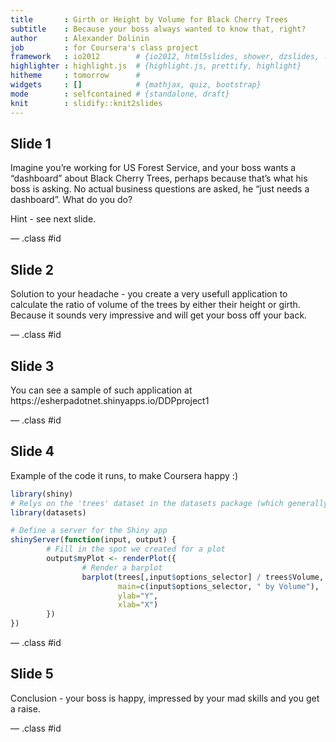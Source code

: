 ```yaml
---
title       : Girth or Height by Volume for Black Cherry Trees
subtitle    : Because your boss always wanted to know that, right?
author      : Alexander Dolinin
job         : for Coursera's class project
framework   : io2012        # {io2012, html5slides, shower, dzslides, ...}
highlighter : highlight.js  # {highlight.js, prettify, highlight}
hitheme     : tomorrow      # 
widgets     : []            # {mathjax, quiz, bootstrap}
mode        : selfcontained # {standalone, draft}
knit        : slidify::knit2slides
---
```



## Slide 1

Imagine you're working for US Forest Service, and your boss wants a "dashboard" about Black Cherry Trees, perhaps because that's what his boss is asking. No actual business questions are asked, he "just needs a dashboard". What do you do?

Hint - see next slide.

--- .class #id 


## Slide 2

Solution to your headache - you create a very usefull application to calculate the ratio of volume of the trees by either their height or girth. Because it sounds very impressive and will get your boss off your back.

--- .class #id 


## Slide 3

You can see a sample of such application at https://esherpadotnet.shinyapps.io/DDPproject1 

--- .class #id 


## Slide 4

Example of the code it runs, to make Coursera happy :)
```r
library(shiny)
# Relys on the 'trees' dataset in the datasets package (which generally comes preloaded).
library(datasets)

# Define a server for the Shiny app
shinyServer(function(input, output) {       
        # Fill in the spot we created for a plot
        output$myPlot <- renderPlot({              
                # Render a barplot
                barplot(trees[,input$options_selector] / trees$Volume, #dataset and calcualtions here 
                        main=c(input$options_selector, " by Volume"),
                        ylab="Y",
                        xlab="X")
        })
})
```

--- .class #id 


## Slide 5

Conclusion - your boss is happy, impressed by your mad skills and you get a raise.

--- .class #id